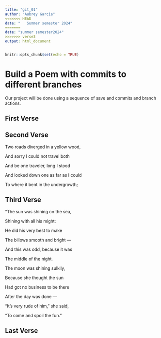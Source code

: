 ```yaml
---
title: "git_01"
author: "Aubrey Garcia"
<<<<<<< HEAD
date: "   Summer semester 2024"
=======
date: "summer semester2024"
>>>>>>> verse3
output: html_document
---
```


```r
knitr::opts_chunk$set(echo = TRUE)
```
# Build a Poem with commits to different branches
Our project will be done using a sequence of save and commits and branch actions.
<!-- Do not modify or change any text in "!--" bracketed areas such as this --- these are instructions to
you, if you change any of this the git program will notice it and compromise your git merging strategy !-->

## First Verse 
<!--Put the first five lines of a poem by Lewis Carrol in this section!-->

## Second Verse
<!--Put the first five lines of a poem by Robert Frost here!-->


Two roads diverged in a yellow wood,


And sorry I could not travel both


And be one traveler, long I stood


And looked down one as far as I could


To where it bent in the undergrowth;


## Third Verse
<!--Put the first two verses of The Walrus and the Carpenter here!-->

"The sun was shining on the sea,


Shining with all his might:
      
      
He did his very best to make


The billows smooth and bright —
      
      
And this was odd, because it was


The middle of the night.

The moon was shining sulkily,

Because she thought the sun


Had got no business to be there


After the day was done —


"It's very rude of him," she said, 

"To come and spoil the fun."


## Last Verse
<!--Put a short poem you created using chatGPT of 20 to 30 lines,here!-->
